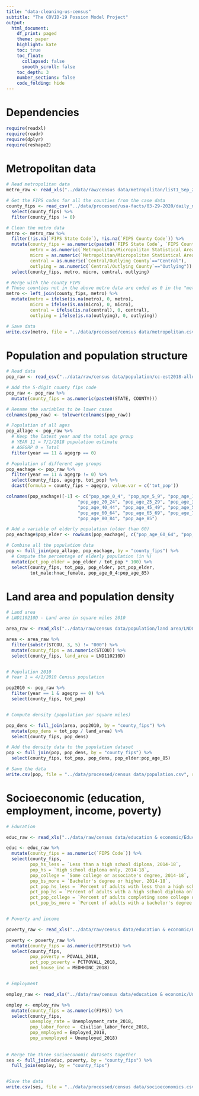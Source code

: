 ```yaml
---
title: "data-cleaning-us-census"
subtitle: "The COVID-19 Possion Model Project"
output: 
  html_document:
    df_print: paged
    theme: paper
    highlight: kate
    toc: true
    toc_float: 
      collapsed: false
      smooth_scroll: false
    toc_depth: 3
    number_sections: false
    code_folding: hide
---
```


# Dependencies

```r
require(readxl)
require(readr)
require(dplyr)
require(reshape2)
```

# Metropolitan data

```r
# Read metropolitan data
metro_raw <- read_xls("../data/raw/census data/metropolitan/list1_Sep_2018.xls", skip = 2)

# Get the FIPS codes for all the counties from the case data
county_fips <- read_csv("../data/processed/usa-facts/03-29-2020/daily_new_cases_03292020.csv") %>%
  select(county_fips) %>%
  filter(county_fips != 0)

# Clean the metro data
metro <- metro_raw %>%
  filter(!is.na(`FIPS State Code`), !is.na(`FIPS County Code`)) %>%
  mutate(county_fips = as.numeric(paste0(`FIPS State Code`, `FIPS County Code`)),
         metro = as.numeric(`Metropolitan/Micropolitan Statistical Area`=="Metropolitan Statistical Area"),
         micro = as.numeric(`Metropolitan/Micropolitan Statistical Area`=="Micropolitan Statistical Area"),
         central = as.numeric(`Central/Outlying County`=="Central"),
         outlying = as.numeric(`Central/Outlying County`=="Outlying")) %>%
  select(county_fips, metro, micro, central, outlying)

# Merge with the county FIPS
# Those counties not in the above metro data are coded as 0 in the "metro", "micro", "central", and "outlying" variables
metro <- left_join(county_fips, metro) %>%
  mutate(metro = ifelse(is.na(metro), 0, metro),
         micro = ifelse(is.na(micro), 0, micro),
         central = ifelse(is.na(central), 0, central),
         outlying = ifelse(is.na(outlying), 0, outlying))

# Save data
write.csv(metro, file = "../data/processed/census data/metropolitan.csv", row.names = F)
```


# Population and population structure

```r
# Read data
pop_raw <- read_csv("../data/raw/census data/population/cc-est2018-alldata.csv")

# Add the 5-digit county fips code
pop_raw <- pop_raw %>%
  mutate(county_fips = as.numeric(paste0(STATE, COUNTY)))

# Rename the variables to be lower cases
colnames(pop_raw) <- tolower(colnames(pop_raw))

# Population of all ages
pop_allage <- pop_raw %>%
  # Keep the latest year and the total age group
  # YEAR 11 = 7/1/2018 population estimate
  # AGEGRP 0 = Total
  filter(year == 11 & agegrp == 0)

# Population of different age groups
pop_eachage <- pop_raw %>%
  filter(year == 11 & agegrp != 0) %>%
  select(county_fips, agegrp, tot_pop) %>%
  dcast(formula = county_fips ~ agegrp, value.var = c('tot_pop'))

colnames(pop_eachage)[-1] <- c("pop_age_0_4", "pop_age_5_9", "pop_age_10_14", "pop_age_15_19",
                           "pop_age_20_24", "pop_age_25_29", "pop_age_30_34", "pop_age_35_39",
                           "pop_age_40_44", "pop_age_45_49", "pop_age_50_54", "pop_age_55_59",
                           "pop_age_60_64", "pop_age_65_69", "pop_age_70_74", "pop_age_75_79",
                           "pop_age_80_84", "pop_age_85")

# Add a variable of elderly population (older than 60)
pop_eachage$pop_elder <- rowSums(pop_eachage[, c("pop_age_60_64", "pop_age_65_69", "pop_age_70_74", "pop_age_75_79", "pop_age_80_84", "pop_age_85")])

# Combine all the population data
pop <- full_join(pop_allage, pop_eachage, by = "county_fips") %>%
  # Compute the percentage of elderly population (in %)
  mutate(pct_pop_elder = pop_elder / tot_pop * 100) %>%
  select(county_fips, tot_pop, pop_elder, pct_pop_elder,
         tot_male:hnac_female, pop_age_0_4:pop_age_85)
```



# Land area and population density

```r
# Land area
# LND110210D - Land area in square miles 2010

area_raw <- read_xls("../data/raw/census data/population/land area/LND01.xls")

area <- area_raw %>%
  filter(substr(STCOU, 3, 5) != "000") %>%
  mutate(county_fips = as.numeric(STCOU)) %>%
  select(county_fips, land_area = LND110210D)


# Population 2010 
# Year 1 = 4/1/2010 Census population

pop2010 <- pop_raw %>%
  filter(year == 1 & agegrp == 0) %>%
  select(county_fips, tot_pop)


# Compute density (population per square miles)

pop_dens <- full_join(area, pop2010, by = "county_fips") %>%
  mutate(pop_dens = tot_pop / land_area) %>%
  select(county_fips, pop_dens)

# Add the density data to the population dataset
pop <- full_join(pop, pop_dens, by = "county_fips") %>%
  select(county_fips, tot_pop, pop_dens, pop_elder:pop_age_85)

# Save the data
write.csv(pop, file = "../data/processed/census data/population.csv", row.names = F)
```



# Socioeconomic (education, employment, income, poverty)

```r
# Education

educ_raw <- read_xls("../data/raw/census data/education & economic/Education.xls", skip = 4)

educ <- educ_raw %>%
  mutate(county_fips = as.numeric(`FIPS Code`)) %>%
  select(county_fips, 
         pop_hs_less = `Less than a high school diploma, 2014-18`,
         pop_hs = `High school diploma only, 2014-18`,
         pop_college = `Some college or associate's degree, 2014-18`,
         pop_bs_more = `Bachelor's degree or higher, 2014-18`,
         pct_pop_hs_less = `Percent of adults with less than a high school diploma, 2014-18`,
         pct_pop_hs = `Percent of adults with a high school diploma only, 2014-18`,
         pct_pop_college = `Percent of adults completing some college or associate's degree, 2014-18`,
         pct_pop_bs_more = `Percent of adults with a bachelor's degree or higher, 2014-18`)


# Poverty and income

poverty_raw <- read_xls("../data/raw/census data/education & economic/PovertyEstimates.xls", skip = 4)

poverty <- poverty_raw %>%
  mutate(county_fips = as.numeric(FIPStxt)) %>%
  select(county_fips,
         pop_poverty = POVALL_2018,
         pct_pop_poverty = PCTPOVALL_2018,
         med_house_inc = MEDHHINC_2018)


# Employment

employ_raw <- read_xls("../data/raw/census data/education & economic/Unemployment.xls", skip = 4)

employ <- employ_raw %>%
  mutate(county_fips = as.numeric(FIPS)) %>%
  select(county_fips,
         unemploy_rate = Unemployment_rate_2018,
         pop_labor_force =  Civilian_labor_force_2018,
         pop_employed = Employed_2018,
         pop_unemployed = Unemployed_2018)
         
         
# Merge the three socioeconomic datasets together 
ses <- full_join(educ, poverty, by = "county_fips") %>%
  full_join(employ, by = "county_fips")


#Save the data
write.csv(ses, file = "../data/processed/census data/socioeconomics.csv", row.names = F)
```



